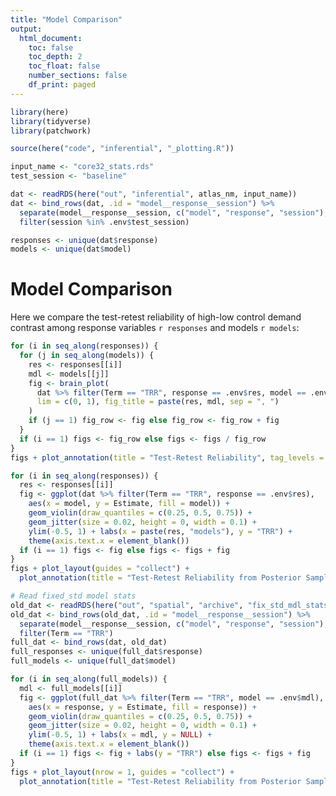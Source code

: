 ```yaml
---
title: "Model Comparison"
output: 
  html_document:
    toc: false
    toc_depth: 2
    toc_float: false
    number_sections: false
    df_print: paged
---
```


```r

library(here)
library(tidyverse)
library(patchwork)

source(here("code", "inferential", "_plotting.R"))

input_name <- "core32_stats.rds"
test_session <- "baseline"

dat <- readRDS(here("out", "inferential", atlas_nm, input_name))
dat <- bind_rows(dat, .id = "model__response__session") %>%
  separate(model__response__session, c("model", "response", "session"), sep = "__") %>%
  filter(session %in% .env$test_session)

responses <- unique(dat$response)
models <- unique(dat$model)
```

# Model Comparison

Here we compare the test-retest reliability of high-low control demand contrast among response variables `r responses` and models `r models`:

```r
for (i in seq_along(responses)) {
  for (j in seq_along(models)) {
    res <- responses[[i]]
    mdl <- models[[j]]
    fig <- brain_plot(
      dat %>% filter(Term == "TRR", response == .env$res, model == .env$mdl),
      lim = c(0, 1), fig_title = paste(res, mdl, sep = ", ")
    )
    if (j == 1) fig_row <- fig else fig_row <- fig_row + fig
  }
  if (i == 1) figs <- fig_row else figs <- figs / fig_row
}
figs + plot_annotation(title = "Test-Retest Reliability", tag_levels = "A")
```

```r
for (i in seq_along(responses)) {
  res <- responses[[i]]
  fig <- ggplot(dat %>% filter(Term == "TRR", response == .env$res),
    aes(x = model, y = Estimate, fill = model)) +
    geom_violin(draw_quantiles = c(0.25, 0.5, 0.75)) +
    geom_jitter(size = 0.02, height = 0, width = 0.1) +
    ylim(-0.5, 1) + labs(x = paste(res, "models"), y = "TRR") +
    theme(axis.text.x = element_blank())
  if (i == 1) figs <- fig else figs <- figs + fig
}
figs + plot_layout(guides = "collect") +
  plot_annotation(title = "Test-Retest Reliability from Posterior Samples", tag_levels = "A")
```
```r

# Read fixed_std model stats
old_dat <- readRDS(here("out", "spatial", "archive", "fix_std_mdl_stats.rds"))
old_dat <- bind_rows(old_dat, .id = "model__response__session") %>%
  separate(model__response__session, c("model", "response", "session"), sep = "__") %>%
  filter(Term == "TRR")
full_dat <- bind_rows(dat, old_dat)
full_responses <- unique(full_dat$response)
full_models <- unique(full_dat$model)

for (i in seq_along(full_models)) {
  mdl <- full_models[[i]]
  fig <- ggplot(full_dat %>% filter(Term == "TRR", model == .env$mdl),
    aes(x = response, y = Estimate, fill = response)) +
    geom_violin(draw_quantiles = c(0.25, 0.5, 0.75)) +
    geom_jitter(size = 0.02, height = 0, width = 0.1) +
    ylim(-0.5, 1) + labs(x = mdl, y = NULL) +
    theme(axis.text.x = element_blank())
  if (i == 1) figs <- fig + labs(y = "TRR") else figs <- figs + fig
}
figs + plot_layout(nrow = 1, guides = "collect") +
  plot_annotation(title = "Test-Retest Reliability from Posterior Samples", tag_levels = "A")
```